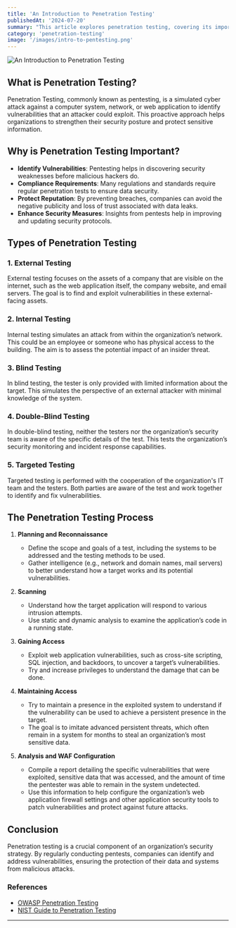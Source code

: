 ```yaml
---
title: 'An Introduction to Penetration Testing'
publishedAt: '2024-07-20'
summary: "This article explores penetration testing, covering its importance, types, and steps. It highlights how pentesting uncovers and addresses security vulnerabilities to strengthen an organization's defenses."
category: 'penetration-testing'
image: '/images/intro-to-pentesting.png'
---
```



<Image
  src="/images/intro-to-pentesting.png"
  alt="An Introduction to Penetration Testing"
  width={400}
  height={400}
  className="w-400 h-400 mb-4 rounded-xl"
/>

## What is Penetration Testing?

Penetration Testing, commonly known as pentesting, is a simulated cyber attack against a computer system, network, or web application to identify vulnerabilities that an attacker could exploit. This proactive approach helps organizations to strengthen their security posture and protect sensitive information.

## Why is Penetration Testing Important?

- **Identify Vulnerabilities**: Pentesting helps in discovering security weaknesses before malicious hackers do.
- **Compliance Requirements**: Many regulations and standards require regular penetration tests to ensure data security.
- **Protect Reputation**: By preventing breaches, companies can avoid the negative publicity and loss of trust associated with data leaks.
- **Enhance Security Measures**: Insights from pentests help in improving and updating security protocols.

## Types of Penetration Testing

### 1. **External Testing**

External testing focuses on the assets of a company that are visible on the internet, such as the web application itself, the company website, and email servers. The goal is to find and exploit vulnerabilities in these external-facing assets.

### 2. **Internal Testing**

Internal testing simulates an attack from within the organization’s network. This could be an employee or someone who has physical access to the building. The aim is to assess the potential impact of an insider threat.

### 3. **Blind Testing**

In blind testing, the tester is only provided with limited information about the target. This simulates the perspective of an external attacker with minimal knowledge of the system.

### 4. **Double-Blind Testing**

In double-blind testing, neither the testers nor the organization’s security team is aware of the specific details of the test. This tests the organization’s security monitoring and incident response capabilities.

### 5. **Targeted Testing**

Targeted testing is performed with the cooperation of the organization's IT team and the testers. Both parties are aware of the test and work together to identify and fix vulnerabilities.

## The Penetration Testing Process

1. **Planning and Reconnaissance**

   - Define the scope and goals of a test, including the systems to be addressed and the testing methods to be used.
   - Gather intelligence (e.g., network and domain names, mail servers) to better understand how a target works and its potential vulnerabilities.

2. **Scanning**

   - Understand how the target application will respond to various intrusion attempts.
   - Use static and dynamic analysis to examine the application’s code in a running state.

3. **Gaining Access**

   - Exploit web application vulnerabilities, such as cross-site scripting, SQL injection, and backdoors, to uncover a target’s vulnerabilities.
   - Try and increase privileges to understand the damage that can be done.

4. **Maintaining Access**

   - Try to maintain a presence in the exploited system to understand if the vulnerability can be used to achieve a persistent presence in the target.
   - The goal is to imitate advanced persistent threats, which often remain in a system for months to steal an organization’s most sensitive data.

5. **Analysis and WAF Configuration**

   - Compile a report detailing the specific vulnerabilities that were exploited, sensitive data that was accessed, and the amount of time the pentester was able to remain in the system undetected.
   - Use this information to help configure the organization’s web application firewall settings and other application security tools to patch vulnerabilities and protect against future attacks.

## Conclusion

Penetration testing is a crucial component of an organization’s security strategy. By regularly conducting pentests, companies can identify and address vulnerabilities, ensuring the protection of their data and systems from malicious attacks.

### References

- [OWASP Penetration Testing](https://owasp.org/www-community/penetration-testing)
- [NIST Guide to Penetration Testing](https://csrc.nist.gov/publications/detail/sp/800-115/final)

---
